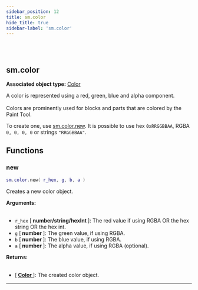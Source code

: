```yaml
---
sidebar_position: 12
title: sm.color
hide_title: true
sidebar-label: 'sm.color'
---
```


<br></br>

## sm.color

**Associated object type:** [Color](/docs/lua/game_script_env/userdata/Color)

A color is represented using a red, green, blue and alpha component. <br></br>
Colors are prominently used for blocks and parts that are colored by the Paint Tool.

To create one, use [sm.color.new](#new). It is possible to use hex <code>0xRRGGBBAA</code>, RGBA <code>0, 0, 0, 0</code> or strings <code>"RRGGBBAA"</code>.

## Functions

### new

```lua
sm.color.new( r_hex, g, b, a )
```

Creates a new color object.

<strong>Arguments:</strong> <br></br>

- <code>r_hex</code> [<strong> number/string/hexInt </strong>]: The red value if using RGBA OR the hex string OR the hex int.
- <code>g</code> [<strong> number </strong>]: The green value, if using RGBA.
- <code>b</code> [<strong> number </strong>]: The blue value, if using RGBA.
- <code>a</code> [<strong> number </strong>]: The alpha value, if using RGBA (optional).

<strong>Returns:</strong> <br></br>

- [<strong> <a href="/docs/lua/game_script_env/userdata/Color"> Color </a> </strong>]: The created color object.

---
















